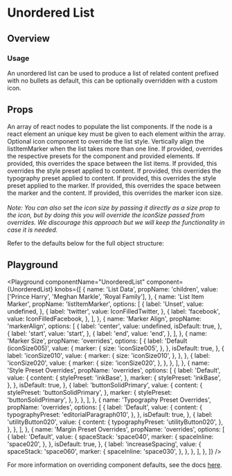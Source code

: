 


# Unordered List

## Overview

### Usage

An unordered list can be used to produce a list of related content prefixed with no bullets as default, this can be optionally overridden with a custom icon.

## Props

<LegacyBlock marginTop="sizing040">
    <Prop name="children" type="Array<React.ReactNode>" required>
    An array of react nodes to populate the list components.
    If the node is a react element an unique key must be given to each element within the array.
  </Prop>
  <Prop name="listItemMarker" type="IconComponent">
    Optional icon component to override the list style.
  </Prop>
  <Prop name="markerAlign" type="'start' | 'center' | 'end'" default='center'>
    Vertically align the listItemMarker when the list takes more than one line.
  </Prop>
  <Prop name="overrides" type="object">
    If provided, overrides the respective presets for the component and provided elements.
  <Prop name="spaceStack" type="MQ<string">
    If provided, this overrides the space between the list items.
  </Prop >
  <Prop name="content">
    <Prop name="stylePreset" type="MQ<string>">
      If provided, this overrides the style preset applied to content.
    </Prop>
    <Prop name="typographyPreset" type="MQ<string>">
      If provided, this overrides the typography preset applied to content.
    </Prop>
  </Prop>
   <Prop name="marker">
    <Prop name="stylePreset" type="MQ<string>">
      If provided, this overrides the style preset applied to the marker.
    </Prop>
    <Prop name="spaceInline" type="MQ<string>">
      If provided, this overrides the space between the marker and the content.
    </Prop>
    <Prop name="size" type="string">
      If provided, this overrides the marker icon size.
      <br />
      <br />
      <i>Note: You can also set the icon size by passing it directly as a size prop to the icon,
      but by doing this you will override the iconSize passed from overrides.
      We discourage this approach but we will keep the functionality
      in case it is needed.</i>
    </Prop>
  </Prop>

Refer to the defaults below for the full object structure:

  <CodeFromDefaultPresets componentName="unorderedList" />
  </Prop>

</LegacyBlock>

## Playground

<Playground
  componentName="UnorderedList"
  component={UnorderedList}
  knobs={[
    {
      name: 'List Data',
      propName: 'children',
      value: ['Prince Harry', 'Meghan Markle', 'Royal Family'],
    },
    {
      name: 'List Item Marker',
      propName: 'listItemMarker',
      options: [
        {
          label: 'Unset',
          value: undefined,
        },
        {
          label: 'twitter',
          value: IconFilledTwitter,
        },
        {
          label: 'facebook',
          value: IconFilledFacebook,
        },
      ],
    },
    {
      name: 'Marker Align',
      propName: 'markerAlign',
      options: [
        {
          label: 'center',
          value: undefined,
          isDefault: true,
        },
        {
          label: 'start',
          value: 'start',
        },
        {
          label: 'end',
          value: 'end',
        },
      ],
    },
    {
      name: 'Marker Size',
      propName: 'overrides',
      options: [
        {
          label: 'Default (iconSize005)',
          value: {
            marker: {
              size: 'iconSize005',
            },
          },
          isDefault: true,
        },
        {
          label: 'iconSize010',
          value: {
            marker: {
              size: 'iconSize010',
            },
          },
        },
        {
          label: 'iconSize020',
          value: {
            marker: {
              size: 'iconSize020',
            },
          },
        },
      ],
    },
    {
      name: 'Style Preset Overrides',
      propName: 'overrides',
      options: [
        {
          label: 'Default',
          value: {
            content: {
              stylePreset: 'inkBase',
            },
            marker: {
              stylePreset: 'inkBase',
            },
          },
          isDefault: true,
        },
        {
          label: 'buttonSolidPrimary',
          value: {
            content: {
              stylePreset: 'buttonSolidPrimary',
            },
            marker: {
              stylePreset: 'buttonSolidPrimary',
            },
          },
        },
      ],
    },
    {
      name: 'Typography Preset Overrides',
      propName: 'overrides',
      options: [
        {
          label: 'Default',
          value: {
            content: {
              typographyPreset: 'editorialParagraph010',
            },
          },
          isDefault: true,
        },
        {
          label: 'utilityButton020',
          value: {
            content: {
              typographyPreset: 'utilityButton020',
            },
          },
        },
      ],
    },
    {
      name: 'Margin Preset Overrides',
      propName: 'overrides',
      options: [
        {
          label: 'Default',
          value: {
            spaceStack: 'space040',
            marker: {
              spaceInline: 'space020',
            },
          },
          isDefault: true,
        },
        {
          label: 'increaseSpacing',
          value: {
            spaceStack: 'space060',
            marker: {
              spaceInline: 'space030',
            },
          },
        },
      ],
    },
  ]}
/>

For more information on overriding component defaults, see the docs [here](/theme/theming/component-defaults/).
